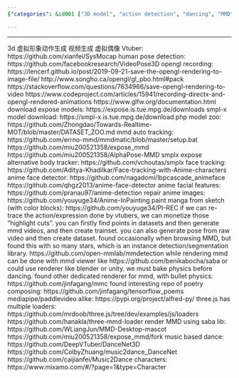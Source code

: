 ```yaml
---
{"categories": &id001 ["3D model", "action detection", "dancing", "MMD", "OpenMM", "pyjom", "video analysis", "video generator"], "category": "3D Avatar Creation", "date": "2022-04-21 17:58:04", "description": "This article discusses the use of MMDetection for creating 3D avatars with accurate human pose detection. It provides detailed explanations and GitHub resources to help readers implement this technique effectively.", "tags": *id001, "title": "MMDetection and MMD dancing"}

---
```


------
3d 虚拟形象动作生成 视频生成 虚拟偶像 Vtuber:
https://github.com/xianfei/SysMocap
human pose detection:
https://github.com/facebookresearch/VideoPose3D
opengl recording:
https://lencerf.github.io/post/2019-09-21-save-the-opengl-rendering-to-image-file/
http://www.songho.ca/opengl/gl_pbo.html#pack
https://stackoverflow.com/questions/7634966/save-opengl-rendering-to-video
https://www.codeproject.com/articles/15941/recording-directx-and-opengl-rendered-animations
https://www.glfw.org/documentation.html
download expose models:
https://expose.is.tue.mpg.de/downloads
smpl-x model download:
https://smpl-x.is.tue.mpg.de/download.php
model zoo:
https://github.com/Zhongdao/Towards-Realtime-MOT/blob/master/DATASET_ZOO.md
mmd auto tracking:
https://github.com/errno-mmd/mmdmatic/blob/master/setup.bat
https://github.com/miu200521358/expose_mmd
https://github.com/miu200521358/AlphaPose-MMD
smplx expose alternative body tracker:
https://github.com/vchoutas/smplx
face tracking:
https://github.com/Aditya-Khadilkar/Face-tracking-with-Anime-characters
anime face detector:
https://github.com/nagadomi/lbpcascade_animeface
https://github.com/qhgz2013/anime-face-detector
anime facial features:
https://github.com/pranau97/anime-detection
repair anime images:
https://github.com/youyuge34/Anime-InPainting
paint manga from sketch (with color blocks):
https://github.com/youyuge34/PI-REC
if we can re-trace the action/expression done by vtubers, we can monetize those "highlight cuts".
you can firstly find points in datasets and then generate mmd videos, and then create trainset. you can also generate pose from raw video and then create dataset.
found occasionally when browsing MMD, but found this with so many stars, which is an instance detection/segmentation library.
https://github.com/open-mmlab/mmdetection
while rendering mmd can be done with mmd viewer like https://github.com/benikabocha/saba or could use renderer like blender or unity. we must bake physics before dancing.
found other dedicated renderer for mmd, with bullet physics:
https://github.com/jinfagang/mmc
found interesting repo of poetry composing:
https://github.com/jinfagang/tensorflow_poems
mediapipe/paddlevideo alike:
https://pypi.org/project/alfred-py/
three.js has multiple loaders:
https://github.com/mrdoob/three.js/tree/dev/examples/js/loaders
https://github.com/hanakla/three-mmd-loader
render MMD using saba lib:
https://github.com/WLiangJun/MMD-Desktop-mascot
https://github.com/miu200521358/expose_mmd/fork
music based dance:
https://github.com/DeepVTuber/DanceNet3D
https://github.com/ColbyZhuang/music2dance_DanceNet
https://github.com/caijianfei/Music2Dance
characters:
https://www.mixamo.com/#/?page=1&type=Character

